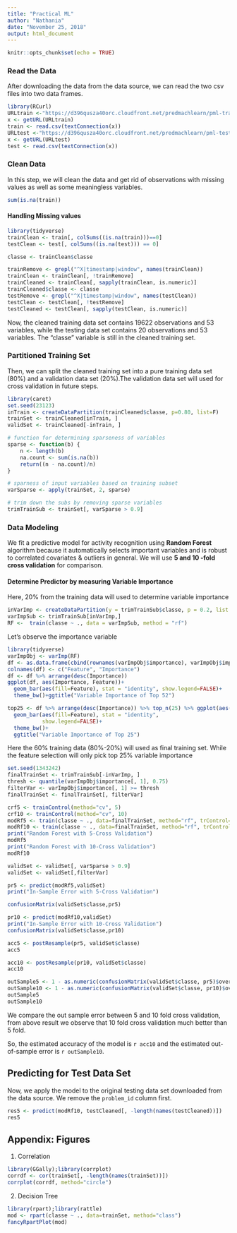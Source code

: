 ```yaml
---
title: "Practical ML"
author: "Nathania"
date: "November 25, 2018"
output: html_document
---
```


```r
knitr::opts_chunk$set(echo = TRUE)
```

### Read the Data
After downloading the data from the data source, we can read the two csv files into two data frames.  

```r
library(RCurl)
URLtrain <-"https://d396qusza40orc.cloudfront.net/predmachlearn/pml-training.csv"
x <- getURL(URLtrain)
train <- read.csv(textConnection(x))
URLtest <-"https://d396qusza40orc.cloudfront.net/predmachlearn/pml-testing.csv"
x <- getURL(URLtest)
test <- read.csv(textConnection(x))

```

### Clean Data
In this step, we will clean the data and get rid of observations with missing values as well as some meaningless variables.
```r
sum(is.na(train))
```
#### Handling Missing values
```r
library(tidyverse)
trainClean <- train[, colSums((is.na(train)))==0]
testClean <- test[, colSums((is.na(test))) == 0]
```

```r
classe <- trainClean$classe

trainRemove <- grepl("^X|timestamp|window", names(trainClean))
trainClean <- trainClean[, !trainRemove]
trainCleaned <- trainClean[, sapply(trainClean, is.numeric)]
trainCleaned$classe <- classe
testRemove <- grepl("^X|timestamp|window", names(testClean))
testClean <- testClean[, !testRemove]
testCleaned <- testClean[, sapply(testClean, is.numeric)]
```

Now, the cleaned training data set contains 19622 observations and 53 variables, while the testing data set contains 20 observations and 53 variables. The "classe" variable is still in the cleaned training set.

### Partitioned Training Set
Then, we can split the cleaned training set into a pure training data set (80%) and a validation data set (20%).The validation data set will used for cross validation in future steps.  

```r
library(caret)
set.seed(23123)
inTrain <- createDataPartition(trainCleaned$classe, p=0.80, list=F)
trainSet <- trainCleaned[inTrain, ]
validSet <- trainCleaned[-inTrain, ]

```

```r
# function for determining sparseness of variables
sparse <- function(b) {
    n <- length(b)
    na.count <- sum(is.na(b))
    return((n - na.count)/n)
}

# sparness of input variables based on training subset
varSparse <- apply(trainSet, 2, sparse)

# trim down the subs by removing sparse variables
trimTrainSub <- trainSet[, varSparse > 0.9]
```

### Data Modeling
We fit a predictive model for activity recognition using **Random Forest** algorithm because it automatically selects important variables and is robust to correlated covariates & outliers in general. We will use **5 and 10 -fold cross validation** for comparison.

#### Determine Predictor by measuring Variable Importance
Here, 20% from the training data will used to determine variable importance
```r
inVarImp <- createDataPartition(y = trimTrainSub$classe, p = 0.2, list = F)
varImpSub <- trimTrainSub[inVarImp,]
RF <-  train(classe ~ ., data = varImpSub, method = "rf")
```

Let's observe the importance variable
```r
library(tidyverse)
varImpObj <- varImp(RF)
df <- as.data.frame(cbind(rownames(varImpObj$importance), varImpObj$importance$Overall))
colnames(df) <- c("Feature", "Importance")
df <- df %>% arrange(desc(Importance))
ggplot(df, aes(Importance, Feature))+
  geom_bar(aes(fill=Feature), stat = "identity", show.legend=FALSE)+
  theme_bw()+ggtitle("Variable Importance of Top 52")
```

```r
top25 <- df %>% arrange(desc(Importance)) %>% top_n(25) %>% ggplot(aes(Importance, Feature))+
  geom_bar(aes(fill=Feature), stat = "identity",
           show.legend=FALSE)+
  theme_bw()+
  ggtitle("Variable Importance of Top 25")

```
Here the 60% training data (80%-20%) will used as final training set. While the feature selection will only pick top 25% variable importance  

```r
set.seed(1343242)
finalTrainSet <- trimTrainSub[-inVarImp, ]
thresh <- quantile(varImpObj$importance[, 1], 0.75)
filterVar <- varImpObj$importance[, 1] >= thresh
finalTrainSet <- finalTrainSet[, filterVar]
```

```r
crf5 <- trainControl(method="cv", 5)
crf10 <- trainControl(method="cv", 10)
modRf5 <- train(classe ~ ., data=finalTrainSet, method="rf", trControl=crf5, ntree=500)
modRf10 <- train(classe ~ ., data=finalTrainSet, method="rf", trControl=crf10, ntree=500)
print("Random Forest with 5-Cross Validation")
modRf5
print("Random Forest with 10-Cross Validation")
modRf10
```


```r
validSet <- validSet[, varSparse > 0.9]
validSet <- validSet[,filterVar]

pr5 <- predict(modRf5,validSet)
print("In-Sample Error with 5-Cross Validation")

confusionMatrix(validSet$classe,pr5)

pr10 <- predict(modRf10,validSet)
print("In-Sample Error with 10-Cross Validation")
confusionMatrix(validSet$classe,pr10)

```

```r
acc5 <- postResample(pr5, validSet$classe)
acc5

acc10 <- postResample(pr10, validSet$classe)
acc10
```

```r
outSample5 <- 1 - as.numeric(confusionMatrix(validSet$classe, pr5)$overall[1])
outSample10 <- 1 - as.numeric(confusionMatrix(validSet$classe, pr10)$overall[1])
outSample5
outSample10

```

We compare the out sample error between 5 and 10 fold cross validation, from above result we observe that 10 fold cross validation much better than 5 fold.

So, the estimated accuracy of the model is `r acc10 ` and the estimated out-of-sample error is `r outSample10 `.

## Predicting for Test Data Set

Now, we apply the model to the original testing data set downloaded from the data source. We remove the `problem_id` column first. 
```r
res5 <- predict(modRf10, testCleaned[, -length(names(testCleaned))])
res5

```
## Appendix: Figures
1. Correlation  
```r
library(GGally);library(corrplot)
corrdf <- cor(trainSet[, -length(names(trainSet))])
corrplot(corrdf, method="circle")
```
2. Decision Tree  
```r
library(rpart);library(rattle)
mod <- rpart(classe ~ ., data=trainSet, method="class")
fancyRpartPlot(mod)  
```
